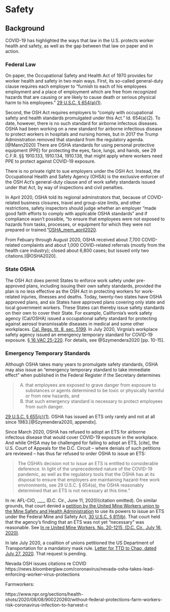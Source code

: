 # Safety

## Background

COVID-19 has highlighted the ways that law in the U.S. protects worker health and safety, as well as the gap between that law on paper and in action.

### Federal Law

On paper, the Occupational Safety and Health Act of 1970 provides for worker health and safety in two main ways.  First, its so-called general-duty clause requires each employer to "furnish to each of his employees employment and a place of employment which are free from recognized hazards that are causing or are likely to cause death or serious physical harm to his employees." [29 U.S.C. § 654(a)(1)](https://www.govinfo.gov/content/pkg/USCODE-2018-title29/html/USCODE-2018-title29-chap15-sec654.htm). 

Second, the OSH Act requires employers to "comply with occupational safety and health standards promulgated under this Act." Id. 654(a)(2). To date, however, there is no such standard for airborne infectous diseases. OSHA had been working on a new standard for airborne infectious disease to protect workers in hospitals and nursing homes, but in 2017 the Trump Administration removed that standard from the regulatory agenda.[@Mann2020] There are OSHA standards for using personal protective equipment (PPE) for protecting the eyes, face, lungs, and hands, see 29 C.F.R. §§ 1910.133, 1910.134, 1910.138, that might apply where workers need PPE to protect against COVID-19 exposure.

There is no private right to sue employers under the OSH Act. Instead, the Occupational Health and Safety Agency (OHSA) is the exclusive enforcer of the OSH Act's general-duty clause and of work safety standards issued under that Act, by way of inspections and civil penalties. 

In April 2020, OSHA told its regional adminstrators that, because of COVID-related business closures, travel and group-size limits, and other restrictions, safety inspectors should judge whether an employer "made good faith efforts to comply with applicable OSHA standards" and if compliance wasn't possible, "to ensure that employees were not exposed to hazards from tasks, processes, or equipment for which they were not prepared or trained."[OSHA_mem_april2020](https://www.osha.gov/memos/2020-04-16/discretion-enforcement-when-considering-employers-good-faith-efforts-during). 

From Febuary through August 2020, OSHA received about 7,700 COVID-related complaints and about 1,000 COVID-related referrals (mostly from the health care industry); closed about 6,800 cases; but issued only two citations.[@OSHA2020].

### State OSHA

The OSH Act does permit States to enforce work safety under pre-approved plans, including issuing their own safety standards, provided the plan is no less effective as the OSH Act in protecting workers for work-related injuries, illnesses and deaths.  Today, twenty-two states have OSHA approved plans, and six States have approved plans covering only state and local government workers. These States can thereby issue safety standards on their own to cover their State. For example, California's work safety agency (Cal/OSHA) issued a occupational safety standard for protecting against aerosol transmissable diseases in medical and some other workplaces. [Cal. Regs. tit. 8, sec. 5199](https://www.dir.ca.gov/title8/5199.html). In July 2020, Virgnia's workplace safety agency issued an emergency temporary standard for COVID-19 exposure. [§ 16 VAC 25-220](https://www.doli.virginia.gov/wp-content/uploads/2020/07/COVID-19-Emergency-Temporary-Standard-FOR-PUBLIC-DISTRIBUTION-FINAL-7.17.2020.pdf). For details, see @Szymendera2020 [pp. 10-15].

### Emergency Temporary Standards

Although OSHA takes many years to promulgate safety standards, OSHA may also issue an "emergency temporary standard to take immediate effect" when published in the Federal Register if the Secretary determines

>(A) that employees are exposed to grave danger from exposure to substances or agents determined to be toxic or physically harmful or from new hazards, and 
>(B) that such emergency standard is necessary to protect employees from such danger.

[29 U.S.C. § 655(c)(1)](https://www.govinfo.gov/content/pkg/USCODE-2018-title29/html/USCODE-2018-title29-chap15-sec655.htm). OSHA has issued an ETS only rarely and not at all since 1983.[@Szymendera2020, appendix].

Since March 2020, OSHA has refused to adopt an ETS for airborne infectous disease that would cover COVID-19 exposure in the workplace. And while OHSA may be challenged for failing to adopt an ETS, [cite], the U.S. Court of Appeals for the D.C. Circuit -- where denials of such petitions are reviewed -- has thus far refused to order OSHA to issue an ETS:  

> The OSHA’s decision not to issue an ETS is entitled to considerable deference. In light of the unprecedented nature of the COVID-19 pandemic, as well as the regulatory tools that the OSHA has at its disposal to ensure that employers are maintaining hazard-free work environments, see 29 U.S.C. § 654(a), the OSHA reasonably determined that an ETS is not necessary at this time."

In re: AFL-CIO, ____ (D.C. Cir., June 11, 2020)(citation omitted). On similar grounds, that court denied a [petition by the United Mine Workers union to the Mine Safety and Health Administration](https://umwa.org/wp-content/uploads/2020/06/Murphy.pet_.FINAL_.pdf) to use its powers to issue an ETS under the Federal Mine and Safety Act, [30 U.S.C. § 811(b)](https://www.govinfo.gov/content/pkg/USCODE-2018-title30/html/USCODE-2018-title30-chap22-subchapI-sec811.htm). That court held that the agency's finding that an ETS was not yet "necessary" was reasonable. See [In re United Mine Workers, No. 20-1215, (D.C. Cir., July 16, 2020)](https://www.cadc.uscourts.gov/internet/orders.nsf/3587402FD4A1AEEB852585A700513EF3/$file/20-1215LDSD.pdf).
 
In late July 2020, a coalition of unions petitioned the US Department of Transportation for a mandatory mask rule. [Letter for TTD to Chao, dated July 27, 2020](https://ttd.org/wp-content/uploads/2020/07/TTD-Petition-for-Rulemaking-to-DOT-7.27.20-1.pdf). That request is pending.


Nevada OSH issues citations re COVID
https://news.bloomberglaw.com/coronavirus/nevada-osha-takes-lead-enforcing-worker-virus-protections

Farmworkers:

https://www.npr.org/sections/health-shots/2020/08/08/900220260/without-federal-protections-farm-workers-risk-coronavirus-infection-to-harvest-c

